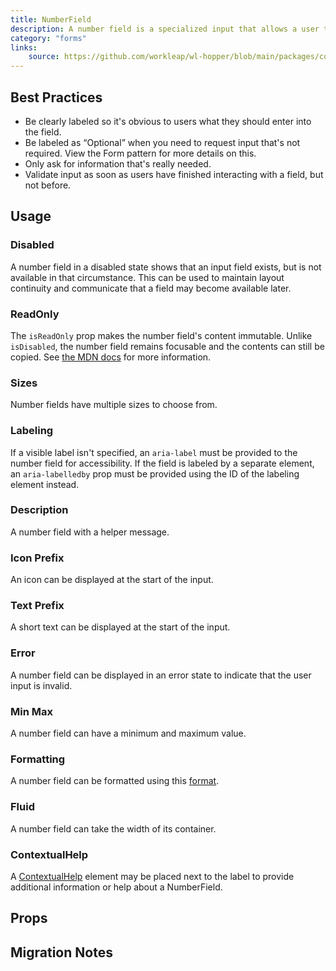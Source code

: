 ```yaml
---
title: NumberField
description: A number field is a specialized input that allows a user to enter a number.
category: "forms"
links:
    source: https://github.com/workleap/wl-hopper/blob/main/packages/components/src/inputs/src/NumberField.tsx
---
```


<Example src="inputs/docs/number-field/preview" isOpen />

## Best Practices

- Be clearly labeled so it's obvious to users what they should enter into the field.
- Be labeled as “Optional” when you need to request input that's not required. View the Form pattern for more details on this.
- Only ask for information that's really needed.
- Validate input as soon as users have finished interacting with a field, but not before.

## Usage

### Disabled
A number field in a disabled state shows that an input field exists, but is not available in that circumstance. This can be used to maintain layout continuity and communicate that a field may become available later.

<Example src="inputs/docs/number-field/disabled" />

### ReadOnly
The `isReadOnly` prop makes the number field's content immutable. Unlike `isDisabled`, the number field remains focusable and the contents can still be copied. See [the MDN docs](https://developer.mozilla.org/en-US/docs/Web/HTML/Attributes/readonly) for more information.

<Example src="inputs/docs/number-field/readOnly" />

### Sizes
Number fields have multiple sizes to choose from.

<Example src="inputs/docs/number-field/sizes" />

### Labeling
If a visible label isn't specified, an `aria-label` must be provided to the number field for accessibility. If the field is labeled by a separate element, an `aria-labelledby` prop must be provided using the ID of the labeling element instead.

<Example src="inputs/docs/number-field/labeling" />

### Description
A number field with a helper message.

<Example src="inputs/docs/number-field/description" />

### Icon Prefix
An icon can be displayed at the start of the input.

<Example src="inputs/docs/number-field/iconPrefix" />

### Text Prefix
A short text can be displayed at the start of the input.

<Example src="inputs/docs/number-field/textPrefix" />

### Error
A number field can be displayed in an error state to indicate that the user input is invalid.

<Example src="inputs/docs/number-field/error" />

### Min Max
A number field can have a minimum and maximum value.

<Example src="inputs/docs/number-field/minmax" />

### Formatting
A number field can be formatted using this [format](https://developer.mozilla.org/en-US/docs/Web/JavaScript/Reference/Global_Objects/Intl/NumberFormat/NumberFormat).

<Example src="inputs/docs/number-field/formatting" />

### Fluid
A number field can take the width of its container.

<Example src="inputs/docs/number-field/fluid" />

### ContextualHelp

A [ContextualHelp](/components/ContextualHelp) element may be placed next to the label to provide additional information or help about a NumberField.

<Example src="inputs/docs/number-field/ContextualHelp" />

## Props

<PropTable component="NumberField" />

## Migration Notes

<MigrateGuide src="inputs/docs/migration-notes-number-field" />
